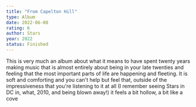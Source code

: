 ```yaml
---
title: "From Capelton Hill"
type: Album
date: 2022-06-08
rating: 6
author: Stars
year: 2022
status: Finished
---
```


This is very much an album about what it means to have spent twenty years making music that is almost entirely about being in your late twenties and feeling that the most important parts of life are happening and fleeting. It is soft and comforting and you can't help but feel that, outside of the impressiveness that you're listening to it at all (I remember seeing Stars in DC in, what, 2010, and being blown away!) it feels a bit hollow, a bit like a cove
